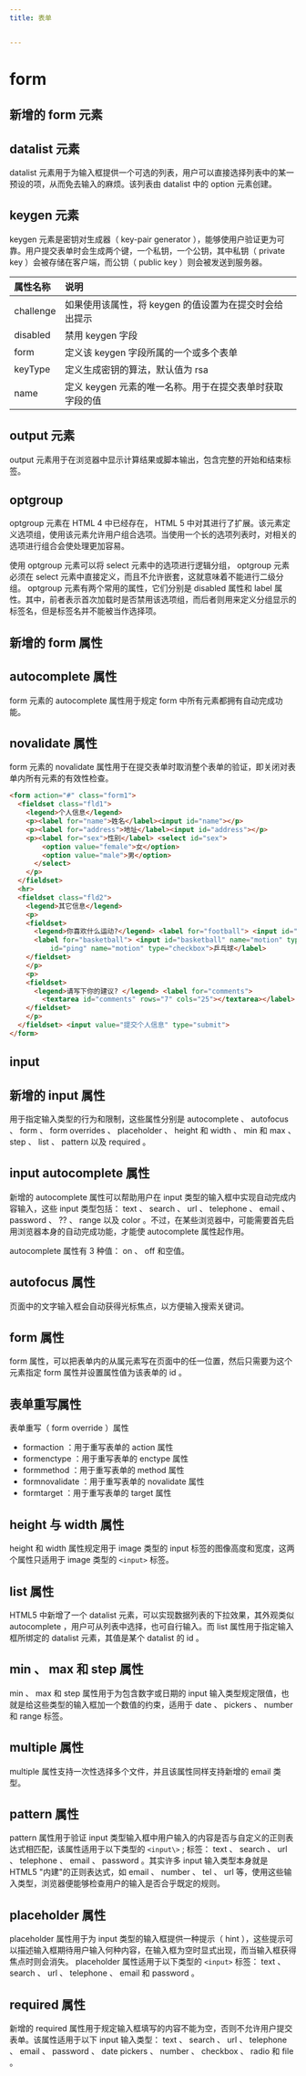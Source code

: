 ```yaml
---
title: 表单


---
```


# form

## 新增的 form 元素

## datalist 元素

datalist 元素用于为输入框提供一个可选的列表，用户可以直接选择列表中的某一预设的项，从而免去输入的麻烦。该列表由 datalist 中的 option 元素创建。

## keygen 元素

keygen 元素是密钥对生成器（ key-pair generator ），能够使用户验证更为可靠。用户提交表单时会生成两个键，一个私钥，一个公钥，其中私钥（ private key ）会被存储在客户端，而公钥（
public key ）则会被发送到服务器。

| 属性名称  | 说明                                                     |
| :-------- | :------------------------------------------------------- |
| challenge | 如果使用该属性，将 keygen 的值设置为在提交时会给出提示   |
| disabled  | 禁用 keygen 字段                                         |
| form      | 定义该 keygen 字段所属的一个或多个表单                   |
| keyType   | 定义生成密钥的算法，默认值为 rsa                         |
| name      | 定义 keygen 元素的唯一名称。用于在提交表单时获取字段的值 |

## output 元素

output 元素用于在浏览器中显示计算结果或脚本输出，包含完整的开始和结束标签。

## optgroup

optgroup 元素在 HTML 4 中已经存在， HTML 5 中对其进行了扩展。该元素定义选项组，使用该元素允许用户组合选项。当使用一个长的选项列表时，对相关的选项进行组合会使处理更加容易。

使用 optgroup 元素可以将 select 元素中的选项进行逻辑分组， optgroup 元素必须在 select 元素中直接定义，而且不允许嵌套，这就意味着不能进行二级分组。 optgroup
元素有两个常用的属性，它们分别是 disabled 属性和 label 属性。其中，前者表示首次加载时是否禁用该选项组，而后者则用来定义分组显示的标签名，但是标签名并不能被当作选择项。

## 新增的 form 属性

## autocomplete 属性

form 元素的 autocomplete 属性用于规定 form 中所有元素都拥有自动完成功能。

## novalidate 属性

form 元素的 novalidate 属性用于在提交表单时取消整个表单的验证，即关闭对表单内所有元素的有效性检查。

```html
<form action="#" class="form1">
  <fieldset class="fld1">
    <legend>个人信息</legend>
    <p><label for="name">姓名</label><input id="name"></p>
    <p><label for="address">地址</label><input id="address"></p>
    <p><label for="sex">性别</label> <select id="sex">
        <option value="female">女</option>
        <option value="male">男</option>
      </select>
    </p>
  </fieldset>
  <hr>
  <fieldset class="fld2">
    <legend>其它信息</legend>
    <p>
    <fieldset>
      <legend>你喜欢什么运动?</legend> <label for="football"> <input id="football" name="motion" type="checkbox">足球</label>
      <label for="basketball"> <input id="basketball" name="motion" type="checkbox">篮球</label> <label for="ping"> <input
          id="ping" name="motion" type="checkbox">乒乓球</label>
    </fieldset>
    </p>
    <p>
    <fieldset>
      <legend>请写下你的建议? </legend> <label for="comments">
        <textarea id="comments" rows="7" cols="25"></textarea></label>
    </fieldset>
    </p>
  </fieldset> <input value="提交个人信息" type="submit">
</form>
```

## input

## 新增的 input 属性

用于指定输入类型的行为和限制，这些属性分别是 autocomplete 、 autofocus 、 form 、 form overrides 、 placeholder 、 height 和 width 、 min 和 max 、 step 、 list 、 pattern 以及 required 。

## input autocomplete 属性

新增的 autocomplete 属性可以帮助用户在 input 类型的输入框中实现自动完成内容输入，这些 input 类型包括： text 、 search 、 url 、 telephone 、 email 、 password 、 ?? 、 range 以及 color 。不过，在某些浏览器中，可能需要首先启用浏览器本身的自动完成功能，才能使 autocomplete 属性起作用。

autocomplete 属性有 3 种值： on 、 off 和空值。

## autofocus 属性

页面中的文字输入框会自动获得光标焦点，以方便输入搜索关键词。

## form 属性

form 属性，可以把表单内的从属元素写在页面中的任一位置，然后只需要为这个元素指定 form 属性并设置属性值为该表单的 id 。

## 表单重写属性

表单重写（ form override ）属性

- formaction ：用于重写表单的 action 属性
- formenctype ：用于重写表单的 enctype 属性
- formmethod ：用于重写表单的 method 属性
- formnovalidate ：用于重写表单的 novalidate 属性
- formtarget ：用于重写表单的 target 属性

## height 与 width 属性

height 和 width 属性规定用于 image 类型的 input 标签的图像高度和宽度，这两个属性只适用于 image 类型的 `<input>` 标签。

## list 属性

HTML5 中新增了一个 datalist 元素，可以实现数据列表的下拉效果，其外观类似 autocomplete ，用户可从列表中选择，也可自行输入。而 list 属性用于指定输入框所绑定的 datalist 元素，其值是某个 datalist 的 id 。

## min 、 max 和 step 属性

min 、 max 和 step 属性用于为包含数字或日期的 input 输入类型规定限值，也就是给这些类型的输入框加一个数值的约束，适用于 date 、 pickers 、 number 和 range 标签。

## multiple 属性

multiple 属性支持一次性选择多个文件，并且该属性同样支持新增的 email 类型。

## pattern 属性

pattern 属性用于验证 input 类型输入框中用户输入的内容是否与自定义的正则表达式相匹配，该属性适用于以下类型的 `<input\>` ; 标签： text 、 search 、 url 、 telephone 、 email 、 password 。其实许多 input 输入类型本身就是 HTML5 "内建"的正则表达式，如 email 、 number 、 tel 、 url 等，使用这些输入类型，浏览器便能够检查用户的输入是否合乎既定的规则。

## placeholder 属性

placeholder 属性用于为 input 类型的输入框提供一种提示（ hint ），这些提示可以描述输入框期待用户输入何种内容，在输入框为空时显式出现，而当输入框获得焦点时则会消失。 placeholder 属性适用于以下类型的 `<input>` 标签： text 、 search 、 url 、 telephone 、 email 和 password 。

## required 属性

新增的 required 属性用于规定输入框填写的内容不能为空，否则不允许用户提交表单。该属性适用于以下 input 输入类型： text 、 search 、 url 、 telephone 、 email 、 password 、 date pickers 、 number 、 checkbox 、 radio 和 file 。

            